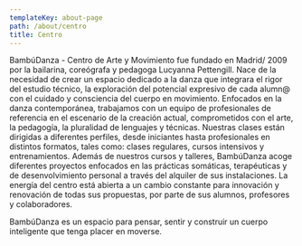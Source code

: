 ```yaml
---
templateKey: about-page
path: /about/centro
title: Centro
---
```



<About  showImage={false}>
BambúDanza - Centro de Arte y Movimiento fue fundado en Madrid/ 2009 por la bailarina, coreógrafa y pedagoga Lucyanna Pettengill.
Nace de la necesidad de crear un espacio dedicado a la danza que integrara el rigor del estudio técnico, la exploración del potencial expresivo de cada alumn@ con el cuidado y consciencia del cuerpo en movimiento.
Enfocados en la danza contemporánea, trabajamos con un equipo de profesionales de referencia en el escenario de la creación actual, comprometidos con el arte, la pedagogía, la pluralidad de lenguajes y técnicas.
Nuestras clases están dirigidas a diferentes perfiles, desde iniciantes hasta profesionales en distintos formatos, tales como: clases regulares, cursos intensivos y entrenamientos.
Además de nuestros cursos y talleres, BambúDanza acoge diferentes proyectos enfocados en las prácticas somáticas, terapéuticas y de desenvolvimiento personal a través del alquiler de sus instalaciones.
La energía del centro está abierta a un cambio constante para innovación y renovación de todas sus propuestas, por parte de sus alumnos, profesores y colaboradores.

BambúDanza es un espacio para pensar, sentir y construir un cuerpo inteligente que tenga placer en moverse.

</About>
